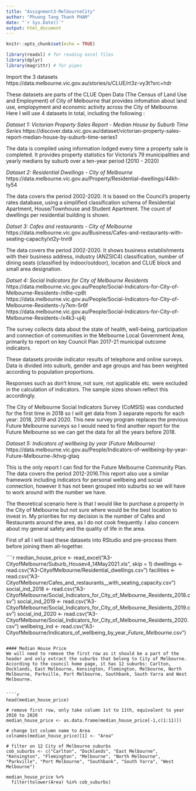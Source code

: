```yaml
---
title: "Assignment3-MelbourneCity"
author: "Phuong Tang Thanh PHAM"
date: "`r Sys.Date()`"
output: html_document
---
```


```r
knitr::opts_chunk$set(echo = TRUE)
```

```r
library(readxl) # for reading excel files
library(dplyr)
library(magrittr) # for pipes
```


Import the 3 datasets
https://data.melbourne.vic.gov.au/stories/s/CLUE/rt3z-vy3t?src=hdr

These datasets are parts of the CLUE Open Data (The Census of Land Use and Employment) of City of Melbourne that provides infomation about land use, emplopyment and economic activity across the City of Melbourne. Here I will use 4 datasets in total, including the following :

*Dataset 1: Victorian Property Sales Report - Median House by Suburb Time Series*
https://discover.data.vic.gov.au/dataset/victorian-property-sales-report-median-house-by-suburb-time-series1

The data is compiled using information lodged every time a property sale is completed. It provides property statistics for Victoria's 79 municipalities and yearly medians by suburb over a ten-year period (2010 - 2020)


*Dataset 2: Residential Dwellings - City of Melbourne*
https://data.melbourne.vic.gov.au/Property/Residential-dwellings/44kh-ty54

The data covers the period 2002-2020.
It is based on the Council's property rates database, using a simplified classification schema of Residential Apartment, House/Townhouse and Student Apartment. The count of dwellings per residential building is shown.


*Datset 3: Cafes and restaurants - City of Melbourne*
https://data.melbourne.vic.gov.au/Business/Cafes-and-restaurants-with-seating-capacity/xt2y-tnn9

The data covers the period 2002-2020. 
It shows business establishments with their business address, industry (ANZSIC4) classification, number of dining seats (classified by indoor/outdoor), location and CLUE block and small area designation.

*Datset 4: Social Indicators for City of Melbourne Residents*
https://data.melbourne.vic.gov.au/People/Social-Indicators-for-City-of-Melbourne-Residents-/n9ie-cp6t
https://data.melbourne.vic.gov.au/People/Social-Indicators-for-City-of-Melbourne-Residents-/y7km-5r6f
https://data.melbourne.vic.gov.au/People/Social-Indicators-for-City-of-Melbourne-Residents-/x4k3-uj4j

The survey collects data about the state of health, well-being, participation and connection of communities in the Melbourne Local Government Area, primarily to report on key Council Plan 2017-21 municipal outcome indicators.

These datasets provide indicator results of telephone and online surveys. Data is divided into suburb, gender and age groups and has been weighted according to population proportions. 

Responses such as don't know, not sure, not applicable etc. were excluded in the calculation of indicators. The sample sizes shown reflect this accordingly.

The City of Melbourne Social Indicators Survey (CoMSIS) was conducted for the first time in 2018 so I will get data from 3 separate reports for each year: 2018, 2019 and 2020. This new survey program replaces the previous Future Melbourne surveys so I would need to find another report for the Future Melbourne so we can get the data for all the years before 2018.

*Dataset 5: Indicators of wellbeing by year (Future Melbourne)*
https://data.melbourne.vic.gov.au/People/Indicators-of-wellbeing-by-year-Future-Melbourne-/khvg-gtaq

This is the only report I can find for the Future Melbourne Community Plan. The data covers the period 2012-2016.This report also use a similar framework including indicators for personal wellbeing and social connection, however it has not been grouped into suburbs so we will have to work around with the number we have.



The theoretical scenario here is that I would like to purchase a property in the City of Melbourne but not sure where would be the best location to invest in. My priorities for my decision is the number of Cafes and Restaurants around the area, as I do not cook frequently. I also concern about my general safety and the quality of life in the area.

First of all I will load these datasets into RStudio and pre-process them before joining them all-together.

````r
median_house_price <- read_excel("A3-CityofMelbourne/Suburb_Housev4_14May2021.xls", skip = 1)
dwellings <- read.csv("A3-CityofMelbourne/Residential_dwellings.csv")
facilities <- read.csv("A3-CityofMelbourne/Cafes_and_restaurants__with_seating_capacity.csv")
social_ind_2018 <- read.csv("A3-CityofMelbourne/Social_Indicators_for_City_of_Melbourne_Residents_2018.csv")
social_ind_2019 <- read.csv("A3-CityofMelbourne/Social_Indicators_for_City_of_Melbourne_Residents_2019.csv")
social_ind_2020 <- read.csv("A3-CityofMelbourne/Social_Indicators_for_City_of_Melbourne_Residents_2020.csv")
wellbeing_ind <- read.csv("A3-CityofMelbourne/Indicators_of_wellbeing_by_year__Future_Melbourne_.csv")

```

#### Median House Price
We will need to remove the first row as it should be a part of the header and only extract the suburbs that belong to City of Melbourne. According to the council home page, it has 12 suburbs: Carlton, Docklands, East Melbourne, Kensington, Flemington, Melbourne, North Melbourne, Parkville, Port Melbourne, Southbank, South Yarra and West Melbourne. 


````r
head(median_house_price)

# remove first row, only take column 1st to 11th, equivalent to year 2010 to 2020
median_house_price <- as.data.frame(median_house_price[-1,c(1:11)])

# change 1st column name to Area
colnames(median_house_price)[1] <- "Area"

# filter on 12 City of Melbourne suburbs
cob_suburbs <- c("Carlton", "Docklands", "East Melbourne", "Kensington", "Flemington", "Melbourne", "North Melbourne", "Parkville", "Port Melbourne", "Southbank", "South Yarra", "West Melbourne")

median_house_price %>% 
  filter(tolower(Area) %in% cob_suburbs)

```


























